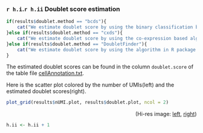 

### `r h.i`.`r h.ii` Doublet score estimation

```r
if(results$doublet.method == "bcds"){
    cat("We estimate doublet score by using the binary classification based algorithm `bcds` in R package [scds](https://bioconductor.org/packages/release/bioc/html/scds.html).\n")
}else if(results$doublet.method == "cxds"){
    cat("We estimate doublet score by using the co-expression based algorithm `cxds` in R package [scds](https://bioconductor.org/packages/release/bioc/html/scds.html).\n")
}else if(results$doublet.method == "DoubletFinder"){
    cat("We estimate doublet score by using the algorithm in R package [DoubletFinder](https://github.com/chris-mcginnis-ucsf/DoubletFinder).\n")
}
```

The estimated doublet scores can be found in the column `doublet.score` of the table file 
[cellAnnotation.txt](./cellAnnotation.txt).

Here is the scatter plot colored by the number of UMIs(left) and the estimated doublet scores(right).

```r
plot_grid(results$nUMI.plot, results$doublet.plot, ncol = 2)
```
<p align="right">(Hi-res image: <a href="./figures/nUMI-point.png">left</a>, <a href="./figures/doublet-point.png">right</a>)</p>


```r
h.ii <- h.ii + 1
```
